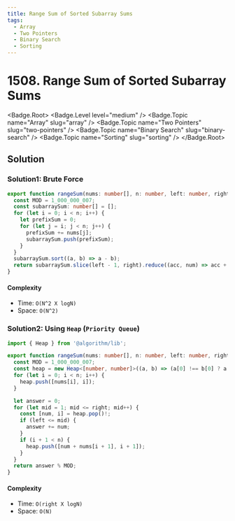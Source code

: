 ```yaml
---
title: Range Sum of Sorted Subarray Sums
tags:
  - Array
  - Two Pointers
  - Binary Search
  - Sorting
---
```


# 1508. Range Sum of Sorted Subarray Sums

<Badge.Root>
  <Badge.Level level="medium" />
  <Badge.Topic name="Array" slug="array" />
  <Badge.Topic name="Two Pointers" slug="two-pointers" />
  <Badge.Topic name="Binary Search" slug="binary-search" />
  <Badge.Topic name="Sorting" slug="sorting" />
</Badge.Root>

## Solution

### Solution1: Brute Force

```typescript filename="solution.ts" copy
export function rangeSum(nums: number[], n: number, left: number, right: number): number {
  const MOD = 1_000_000_007;
  const subarraySum: number[] = [];
  for (let i = 0; i < n; i++) {
    let prefixSum = 0;
    for (let j = i; j < n; j++) {
      prefixSum += nums[j];
      subarraySum.push(prefixSum);
    }
  }
  subarraySum.sort((a, b) => a - b);
  return subarraySum.slice(left - 1, right).reduce((acc, num) => acc + (num % MOD), 0);
}
```

#### Complexity

- Time: `O(N^2 X logN)`
- Space: `O(N^2)`

### Solution2: Using `Heap` (`Priority Queue`)

```typescript filename="solution.ts" copy
import { Heap } from '@algorithm/lib';

export function rangeSum(nums: number[], n: number, left: number, right: number): number {
  const MOD = 1_000_000_007;
  const heap = new Heap<[number, number]>((a, b) => (a[0] !== b[0] ? a[0] - b[0] : a[1] - b[1]));
  for (let i = 0; i < n; i++) {
    heap.push([nums[i], i]);
  }

  let answer = 0;
  for (let mid = 1; mid <= right; mid++) {
    const [num, i] = heap.pop()!;
    if (left <= mid) {
      answer += num;
    }
    if (i + 1 < n) {
      heap.push([num + nums[i + 1], i + 1]);
    }
  }
  return answer % MOD;
}
```

#### Complexity

- Time: `O(right X logN)`
- Space: `O(N)`

<ProblemLink
  codingSite="leetcode"
  href="https://leetcode.com/problems/range-sum-of-sorted-subarray-sums"
  title="Range Sum of Sorted Subarray Sums"
/>
